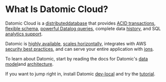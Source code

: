 What Is Datomic Cloud?
======================

Datomic Cloud is a [distributed](whatis/architecture.html#compute-groups)[database](whatis/architecture.html#indexes) that provides [ACID transactions](transactions/acid.html), [flexible schema](whatis/data-model.html#universal), [powerful Datalog queries](whatis/data-model.html#datalog), complete data [history](whatis/data-model.html#time-model), and SQL [analytics support](analytics/analytics-concepts.html).

Datomic is [highly available](whatis/architecture.html#ha), [scales horizontally](whatis/architecture.html#query-groups), integrates with AWS [security best practices](whatis/architecture.html#security), and can serve your entire application with [ions](whatis/architecture.html#applications).

To learn about Datomic, start by reading the docs for Datomic's [data model](whatis/data-model.html)and [architecture](whatis/architecture.html).

If you want to jump right in, install Datomic [dev-local](dev-local.html) and try the [tutorial](tutorial/client.html).